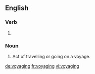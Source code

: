 ==English==

===Verb===
{{head|en}}

# {{present participle of|voyage|lang=en}}

===Noun===
{{en-noun}}

# Act of travelling or going on a voyage.

[[de:voyaging]]
[[fr:voyaging]]
[[vi:voyaging]]